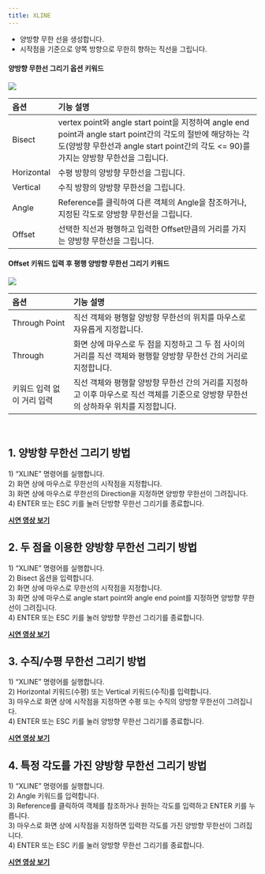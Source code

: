 ```yaml
---
title: XLINE
---
```



[image1]: ../../../../../assets/images/geometry/xline/image1.png
[image2]: ../../../../../assets/images/geometry/xline/image2.png

* 양방향 무한 선을 생성합니다.  
* 시작점을 기준으로 양쪽 방향으로 무한히 향하는 직선을 그립니다.



#### 양방향 무한선 그리기 옵션 키워드  

![][image1]

| 옵션 | 기능 설명 |
| :--- | :----- |
| Bisect | vertex point와 angle start point을 지정하여 angle end point과 angle start point간의 각도의 절반에 해당하는 각도(양방향 무한선과 angle start point간의 각도 \<= 90)를 가지는 양방향 무한선을 그립니다. |
| Horizontal | 수평 방향의 양방향 무한선을 그립니다.  |
| Vertical | 수직 방향의 양방향 무한선을 그립니다. |
| Angle | Reference를 클릭하여 다른 객체의 Angle을 참조하거나, 지정된 각도로 양방향 무한선을 그립니다.   |
| Offset | 선택한 직선과 평행하고 입력한 Offset만큼의 거리를 가지는 양방향 무한선을 그립니다. |

#### Offset 키워드 입력 후 평행 양방향 무한선 그리기 키워드  

![][image2]

| 옵션 | 기능 설명 |
| :--- | :----- |
| Through Point | 직선 객체와 평행할 양방향 무한선의 위치를 마우스로 자유롭게 지정합니다.   |
| Through | 화면 상에 마우스로 두 점을 지정하고 그 두 점 사이의 거리를 직선 객체와 평행할 양방향 무한선 간의 거리로 지정합니다. |
| 키워드 입력 없이 거리 입력 | 직선 객체와 평행할 양방향 무한선 간의 거리를 지정하고 이후 마우스로 직선 객체를 기준으로 양방향 무한선의 상하좌우 위치를 지정합니다. |

<br/>

## **1\. 양방향 무한선 그리기 방법**

1\) “XLINE” 명령어를 실행합니다.  
2\) 화면 상에 마우스로 무한선의 시작점을 지정합니다.  
3\) 화면 상에 마우스로 무한선의 Direction을 지정하면 양방향 무한선이 그려집니다.  
4\) ENTER 또는 ESC 키를 눌러 단방향 무한선 그리기를 종료합니다.

[**<Icon name="youtube" class="emoji"/> 시연 영상 보기**](https://youtu.be/ZMrej7K6ZqQ)

## **2\. 두 점을 이용한 양방향 무한선 그리기 방법**

1\) “XLINE” 명령어를 실행합니다.  
2\) Bisect 옵션을 입력합니다.  
2\) 화면 상에 마우스로 무한선의 시작점을 지정합니다.  
3\) 화면 상에 마우스로 angle start point와 angle end point를 지정하면 양방향 무한선이 그려집니다.  
4\) ENTER 또는 ESC 키를 눌러 양방향 무한선 그리기를 종료합니다.

[**<Icon name="youtube" class="emoji"/> 시연 영상 보기**](https://youtu.be/nJnh48n6Hs0)

## **3\. 수직/수평 무한선 그리기 방법**

1\) “XLINE” 명령어를 실행합니다.  
2\) Horizontal 키워드(수평) 또는 Vertical 키워드(수직)를 입력합니다.  
3\) 마우스로 화면 상에 시작점을 지정하면 수평 또는 수직의 양방향 무한선이 그려집니다.  
4\) ENTER 또는 ESC 키를 눌러 양방향 무한선 그리기를 종료합니다.

[**<Icon name="youtube" class="emoji"/> 시연 영상 보기**](https://youtu.be/_DBF5iyw57Y)

## **4\. 특정 각도를 가진 양방향 무한선 그리기 방법**

1\) “XLINE” 명령어를 실행합니다.  
2\) Angle 키워드를 입력합니다.  
3\) Reference를 클릭하여 객체를 참조하거나 원하는 각도를 입력하고 ENTER 키를 누릅니다.  
3\) 마우스로 화면 상에 시작점을 지정하면 입력한 각도를 가진 양방향 무한선이 그려집니다.  
4\) ENTER 또는 ESC 키를 눌러 양방향 무한선 그리기를 종료합니다.

[**<Icon name="youtube" class="emoji"/> 시연 영상 보기**](https://youtu.be/GWJYmFtd4Lw)
